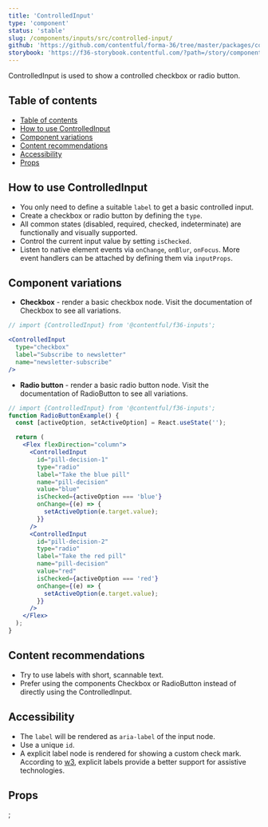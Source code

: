 ```yaml
---
title: 'ControlledInput'
type: 'component'
status: 'stable'
slug: /components/inputs/src/controlled-input/
github: 'https://github.com/contentful/forma-36/tree/master/packages/components/inputs/src/controlled-input'
storybook: 'https://f36-storybook.contentful.com/?path=/story/components-controlled-input--overview'
---
```


ControlledInput is used to show a controlled checkbox or radio button.

## Table of contents

- [Table of contents](#table-of-contents)
- [How to use ControlledInput](#how-to-use-controlledinput)
- [Component variations](#component-variations)
- [Content recommendations](#content-recommendations)
- [Accessibility](#accessibility)
- [Props](#props)

## How to use ControlledInput

- You only need to define a suitable `label` to get a basic controlled input.
- Create a checkbox or radio button by defining the `type`.
- All common states (disabled, required, checked, indeterminate) are functionally and visually supported.
- Control the current input value by setting `isChecked`.
- Listen to native element events via `onChange`, `onBlur`, `onFocus`. More event handlers can be attached by defining them via `inputProps`.

## Component variations

- **Checkbox** - render a basic checkbox node. Visit the documentation of Checkbox to see all variations.

```jsx
// import {ControlledInput} from '@contentful/f36-inputs';

<ControlledInput
  type="checkbox"
  label="Subscribe to newsletter"
  name="newsletter-subscribe"
/>
```

- **Radio button** - render a basic radio button node. Visit the documentation of RadioButton to see all variations.

```jsx
// import {ControlledInput} from '@contentful/f36-inputs';
function RadioButtonExample() {
  const [activeOption, setActiveOption] = React.useState('');

  return (
    <Flex flexDirection="column">
      <ControlledInput
        id="pill-decision-1"
        type="radio"
        label="Take the blue pill"
        name="pill-decision"
        value="blue"
        isChecked={activeOption === 'blue'}
        onChange={(e) => {
          setActiveOption(e.target.value);
        }}
      />
      <ControlledInput
        id="pill-decision-2"
        type="radio"
        label="Take the red pill"
        name="pill-decision"
        value="red"
        isChecked={activeOption === 'red'}
        onChange={(e) => {
          setActiveOption(e.target.value);
        }}
      />
    </Flex>
  );
}
```

## Content recommendations

- Try to use labels with short, scannable text.
- Prefer using the components Checkbox or RadioButton instead of directly using the ControlledInput.

## Accessibility

- The `label` will be rendered as `aria-label` of the input node.
- Use a unique `id`.
- A explicit label node is rendered for showing a custom check mark. According to [w3](https://www.w3.org/WAI/tutorials/forms/labels/#associating-labels-implicitly), explicit labels provide a better support for assistive technologies.

## Props


<Props of="ControlledInput" />;
